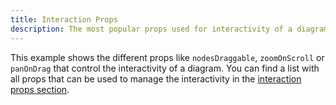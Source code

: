```yaml
---
title: Interaction Props
description: The most popular props used for interactivity of a diagram
---
```



This example shows the different props like `nodesDraggable`, `zoomOnScroll` or `panOnDrag` that control the interactivity of a diagram. You can find a list with all props that can be used to manage the interactivity in the [interaction props section](/api-reference/react-flow#interaction).

<RemoteCodeViewer
  route="examples/interaction/interaction-props"
  framework="react"
/>
